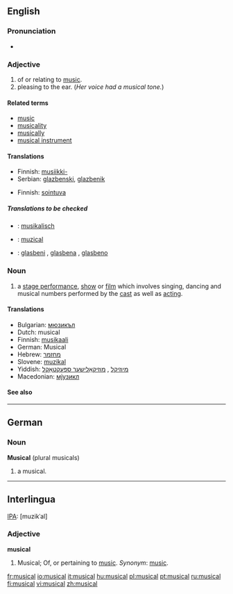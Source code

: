 ==English==

===Pronunciation===
*{{audio|en-us-musical.ogg|Audio (US)}}

===Adjective===
{{en-adj}}

# of or relating to [[music]].
# pleasing to the ear. (''Her voice had a musical tone.'')

====Related terms====
*[[music]]
*[[musicality]]
*[[musically]]
*[[musical instrument]]

====Translations====
{{trans-top|of or relating to music}}
*Finnish: [[musiikki-]]
*Serbian: [[glazbenski]], [[glazbenik]]
{{trans-mid}}
{{trans-bottom}}

{{trans-top|pleasing to the ear}}
*Finnish: [[sointuva]]
{{trans-mid}}
{{trans-bottom}}

=====Translations to be checked=====
{{checktrans}}
{{top}}
*{{ttbc|German}}: [[musikalisch]]
*{{ttbc|Romanian}}: [[muzical]]
{{mid}}
*{{ttbc|Slovene}}: [[glasbeni]] {{m}}, [[glasbena]] {{f}}, [[glasbeno]] {{n}}
{{bottom}}

===Noun===
{{en-noun}}

# a [[stage performance]], [[show]] or [[film]] which involves singing, dancing and musical numbers performed by the [[cast]] as well as [[acting]].

====Translations====
*Bulgarian: [[мюзикъл]] {{m}}
*Dutch: musical {{m}}
*Finnish: [[musikaali]]
*German: Musical {{n}}
*Hebrew: [[מחזמר]] {{m}}
*Slovene: [[muzikal]] {{m}}
*Yiddish: [[מיוזיקל]] {{m}}, [[מוזיקאַלישער ספּעקטאַקל]] {{m}}
*Macedonian: [[мјузикл]] {{m}}

====See also====
{{pedialite}}

----

==German==

===Noun===
'''Musical''' {{n}} (plural musicals)

# a musical.

----

==Interlingua==

[[IPA]]: [muzikˈal]

===Adjective===
'''musical'''

# Musical; Of, or pertaining to [[music]]. ''Synonym'': [[music]].

[[fr:musical]]
[[io:musical]]
[[it:musical]]
[[hu:musical]]
[[pl:musical]]
[[pt:musical]]
[[ru:musical]]
[[fi:musical]]
[[vi:musical]]
[[zh:musical]]